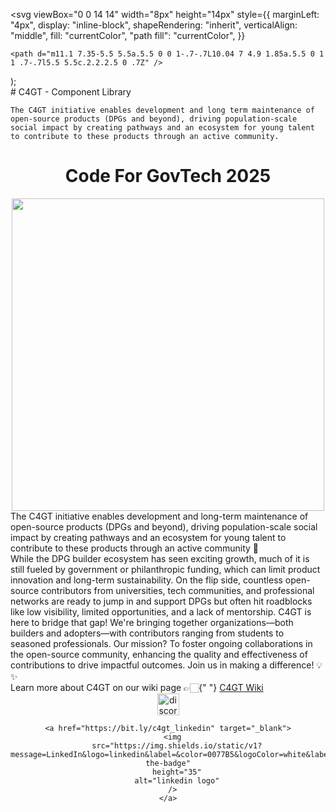 
  <svg
    viewBox="0 0 14 14"
    width="8px"
    height="14px"
    style={{
      marginLeft: "4px",
      display: "inline-block",
      shapeRendering: "inherit",
      verticalAlign: "middle",
      fill: "currentColor",
      "path fill": "currentColor",
    }}
  >
    <path d="m11.1 7.35-5.5 5.5a.5.5 0 0 1-.7-.7L10.04 7 4.9 1.85a.5.5 0 1 1 .7-.7l5.5 5.5c.2.2.2.5 0 .7Z" />
  </svg>
);

<Meta title="Configure your project" />

<div className="sb-container">
  <div className="sb-section-title">
    # C4GT - Component Library

    The C4GT initiative enables development and long term maintenance of open-source products (DPGs and beyond), driving population-scale social impact by creating pathways and an ecosystem for young talent to contribute to these products through an active community.
  </div>

  <div align="Center">
    <h1>Code For GovTech 2025</h1>
  </div>

  <div align="Center">
    <img
      src="https://static.wixstatic.com/media/060b0c_8029055ce0074bfaa4bb6d9f1c2c33d2~mv2.png/v1/fill/w_2266,h_2168,al_c,q_95,usm_0.66_1.00_0.01,enc_auto/060b0c_8029055ce0074bfaa4bb6d9f1c2c33d2~mv2.png"
      height="500"
      align="Center"
    />
    <br />
  </div>

  <div>
    The C4GT initiative enables development and long-term maintenance of open-source products (DPGs and beyond), driving population-scale social impact by creating pathways and an ecosystem for young talent to contribute to these products through an active community 🚀
  </div>

  <div>
    While the DPG builder ecosystem has seen exciting growth, much of it is still fueled by government or philanthropic funding, which can limit product innovation and long-term sustainability. On the flip side, countless open-source contributors from universities, tech communities, and professional networks are ready to jump in and support DPGs but often hit roadblocks like low visibility, limited opportunities, and a lack of mentorship.
    C4GT is here to bridge that gap! We're bringing together organizations—both builders and adopters—with contributors ranging from students to seasoned professionals. Our mission? To foster ongoing collaborations in the open-source community, enhancing the quality and effectiveness of contributions to drive impactful outcomes. Join us in making a difference! 💡✨
  </div>

  <div>
    Learn more about C4GT on our wiki page 👉🏻{" "}
    <a href="https://github.com/Code4GovTech/C4GT/wiki" target="_blank">
      C4GT Wiki
    </a>
  </div>

  <div align="center">
    <a href="https://discord.com/invite/V3Aa9qk4Wt" target="_blank">
      <img
        src="https://img.shields.io/static/v1?message=Discord&logo=discord&label=&color=7289DA&logoColor=white&labelColor=&style=for-the-badge"
        height="35"
        alt="discord logo"
      />
    </a>

    <a href="https://bit.ly/c4gt_linkedin" target="_blank">
      <img
        src="https://img.shields.io/static/v1?message=LinkedIn&logo=linkedin&label=&color=0077B5&logoColor=white&labelColor=&style=for-the-badge"
        height="35"
        alt="linkedin logo"
      />
    </a>
  </div>
</div>
